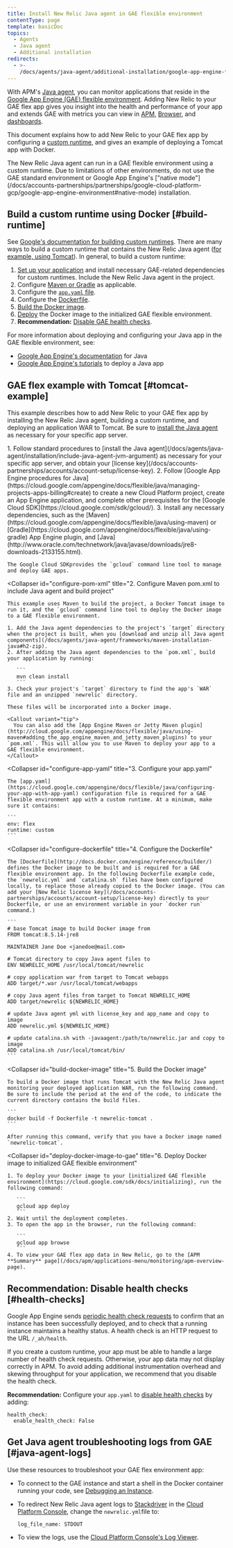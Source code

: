 ```yaml
---
title: Install New Relic Java agent in GAE flexible environment
contentType: page
template: basicDoc
topics:
  - Agents
  - Java agent
  - Additional installation
redirects:
  - >-
    /docs/agents/java-agent/additional-installation/google-app-engine-flexible-installation-java
---
```


With APM's [Java agent](/docs/agents/java-agent/getting-started/introduction-new-relic-java), you can monitor applications that reside in the [Google App Engine (GAE) flexible environment](https://cloud.google.com/appengine/docs/flexible/java/). Adding New Relic to your GAE flex app gives you insight into the health and performance of your app and extends GAE with metrics you can view in [APM](/docs/apm/new-relic-apm/getting-started/introduction-new-relic-apm), [Browser](/docs/browser/new-relic-browser/getting-started/introduction-new-relic-browser), and [dashboards](/docs/query-your-data/explore-query-data/dashboards/introduction-new-relic-one-dashboards).

This document explains how to add New Relic to your GAE flex app by configuring a [custom runtime](https://cloud.google.com/appengine/docs/flexible/custom-runtimes/about-custom-runtimes), and gives an example of deploying a Tomcat app with Docker.

<Callout variant="important">
  The New Relic Java agent can run in a GAE flexible environment using a custom runtime. Due to limitations of other environments, do not use the GAE standard environment or Google App Engine's ["native mode"](/docs/accounts-partnerships/partnerships/google-cloud-platform-gcp/google-app-engine-environment#native-mode) installation.
</Callout>

## Build a custom runtime using Docker [#build-runtime]

See [Google's documentation for building custom runtimes](https://cloud.google.com/appengine/docs/flexible/custom-runtimes/build). There are many ways to build a custom runtime that contains the New Relic Java agent ([for example, using Tomcat](#tomcat-example)). In general, to build a custom runtime:

1. [Set up your application](#setup-gae) and install necessary GAE-related dependencies for custom runtimes. Include the New Relic Java agent in the project.
2. Configure [Maven or Gradle](#configure-pom-xml) as applicable.
3. Configure the [`app.yaml` file](#configure-app-yaml).
4. Configure the [Dockerfile](#configure-dockerfile).
5. [Build the Docker image](#build-docker-image).
6. [Deploy](#deploy-docker-image-to-gae) the Docker image to the initialized GAE flexible environment.
7. **Recommendation:** [Disable GAE health checks](#health-checks).

For more information about deploying and configuring your Java app in the GAE flexible environment, see:

* [Google App Engine's documentation](https://cloud.google.com/appengine/docs/flexible/java/) for Java
* [Google App Engine's tutorials](https://cloud.google.com/appengine/docs/flexible/java/tutorials) to deploy a Java app

## GAE flex example with Tomcat [#tomcat-example]

This example describes how to add New Relic to your GAE flex app by installing the New Relic Java agent, building a custom runtime, and deploying an application WAR to Tomcat. Be sure to [install the Java agent](/docs/agents/java-agent/installation/include-java-agent-jvm-argument) as necessary for your specific app server.

<CollapserGroup>
  <Collapser
    id="setup-gae"
    title="1. Set up GAE flexible project and install dependencies"
  >
    1. Follow standard procedures to [install the Java agent](/docs/agents/java-agent/installation/include-java-agent-jvm-argument) as necessary for your specific app server, and obtain your [license key](/docs/accounts-partnerships/accounts/account-setup/license-key).
    2. Follow [Google App Engine procedures for Java](https://cloud.google.com/appengine/docs/flexible/java/managing-projects-apps-billing#create) to create a new Cloud Platform project, create an App Engine application, and complete other prerequisites for the [Google Cloud SDK](https://cloud.google.com/sdk/gcloud/).
    3. Install any necessary dependencies, such as the [Maven](https://cloud.google.com/appengine/docs/flexible/java/using-maven) or [Gradle](https://cloud.google.com/appengine/docs/flexible/java/using-gradle) App Engine plugin, and [Java](http://www.oracle.com/technetwork/java/javase/downloads/jre8-downloads-2133155.html).

    The Google Cloud SDKprovides the `gcloud` command line tool to manage and deploy GAE apps.
  </Collapser>

  <Collapser
    id="configure-pom-xml"
    title="2. Configure Maven pom.xml to include Java agent and build project"
  >
    This example uses Maven to build the project, a Docker Tomcat image to run it, and the `gcloud` command line tool to deploy the Docker image to a GAE flexible environment.

    1. Add the Java agent dependencies to the project's `target` directory when the project is built, when you [download and unzip all Java agent components](/docs/agents/java-agent/frameworks/maven-installation-java#h2-zip).
    2. After adding the Java agent dependencies to the `pom.xml`, build your application by running:

       ```
       mvn clean install
       ```
    3. Check your project's `target` directory to find the app's `WAR` file and an unzipped `newrelic` directory.

    These files will be incorporated into a Docker image.

    <Callout variant="tip">
      You can also add the [App Engine Maven or Jetty Maven plugin](http://cloud.google.com/appengine/docs/flexible/java/using-maven#adding_the_app_engine_maven_and_jetty_maven_plugins) to your `pom.xml`. This will allow you to use Maven to deploy your app to a GAE flexible environment.
    </Callout>
  </Collapser>

  <Collapser
    id="configure-app-yaml"
    title="3. Configure your app.yaml"
  >
    The [app.yaml](https://cloud.google.com/appengine/docs/flexible/java/configuring-your-app-with-app-yaml) configuration file is required for a GAE flexible environment app with a custom runtime. At a minimum, make sure it contains:

    ```
    env: flex
    runtime: custom
    ```
  </Collapser>

  <Collapser
    id="configure-dockerfile"
    title="4. Configure the Dockerfile"
  >
    The [Dockerfile](http://docs.docker.com/engine/reference/builder/) defines the Docker image to be built and is required for a GAE flexible environment app. In the following Dockerfile example code, the `newrelic.yml` and `catalina.sh` files have been configured locally, to replace those already copied to the Docker image. (You can add your [New Relic license key](/docs/accounts-partnerships/accounts/account-setup/license-key) directly to your Dockerfile, or use an environment variable in your `docker run` command.)

    ```
    # base Tomcat image to build Docker image from
    FROM tomcat:8.5.14-jre8

    MAINTAINER Jane Doe <janedoe@mail.com>

    # Tomcat directory to copy Java agent files to
    ENV NEWRELIC_HOME /usr/local/tomcat/newrelic

    # copy application war from target to Tomcat webapps
    ADD target/*.war /usr/local/tomcat/webapps

    # copy Java agent files from target to Tomcat NEWRELIC_HOME
    ADD target/newrelic ${NEWRELIC_HOME}

    # update Java agent yml with license_key and app_name and copy to image  
    ADD newrelic.yml ${NEWRELIC_HOME}

    # update catalina.sh with -javaagent:/path/to/newrelic.jar and copy to image 
    ADD catalina.sh /usr/local/tomcat/bin/
    ```
  </Collapser>

  <Collapser
    id="build-docker-image"
    title="5. Build the Docker image"
  >
    To build a Docker image that runs Tomcat with the New Relic Java agent monitoring your deployed application WAR, run the following command. Be sure to include the period at the end of the code, to indicate the current directory contains the build files.

    ```
    docker build -f Dockerfile -t newrelic-tomcat .
    ```

    After running this command, verify that you have a Docker image named `newrelic-tomcat`.
  </Collapser>

  <Collapser
    id="deploy-docker-image-to-gae"
    title="6. Deploy Docker image to initialized GAE flexible environment"
  >
    1. To deploy your Docker image to your [initialized GAE flexible environment](https://cloud.google.com/sdk/docs/initializing), run the following command:

       ```
       gcloud app deploy
       ```
    2. Wait until the deployment completes.
    3. To open the app in the browser, run the following command:

       ```
       gcloud app browse
       ```
    4. To view your GAE flex app data in New Relic, go to the [APM **Summary** page](/docs/apm/applications-menu/monitoring/apm-overview-page).
  </Collapser>
</CollapserGroup>

## Recommendation: Disable health checks [#health-checks]

Google App Engine sends [periodic health check requests](https://cloud.google.com/appengine/docs/flexible/java/how-instances-are-managed) to confirm that an instance has been successfully deployed, and to check that a running instance maintains a healthy status. A health check is an HTTP request to the URL `/_ah/health`.

If you create a custom runtime, your app must be able to handle a large number of health check requests. Otherwise, your app data may not display correctly in APM. To avoid adding additional instrumentation overhead and skewing throughput for your application, we recommend that you disable the health check.

**Recommendation:** Configure your `app.yaml` to [disable health checks](https://cloud.google.com/appengine/docs/flexible/java/configuring-your-app-with-app-yaml#health_checks) by adding:

```
health_check:
  enable_health_check: False
```

## Get Java agent troubleshooting logs from GAE [#java-agent-logs]

Use these resources to troubleshoot your GAE flex environment app:

* To connect to the GAE instance and start a shell in the Docker container running your code, see [Debugging an Instance](https://cloud.google.com/appengine/docs/flexible/java/debugging-an-instance).
* To redirect New Relic Java agent logs to [Stackdriver](http://cloud.google.com/logging/docs/view/logs_viewer_v2) in the [Cloud Platform Console](https://cloud.google.com/compute/docs/console), change the `newrelic.yml`file to:

  ```
  log_file_name: STDOUT
  ```
* To view the logs, use the [Cloud Platform Console's Log Viewer](https://cloud.google.com/appengine/docs/flexible/php/writing-application-logs).
